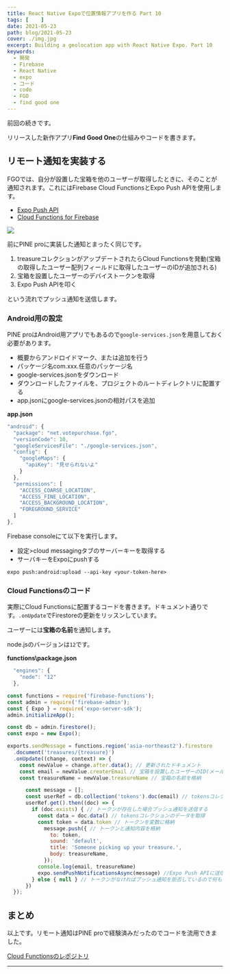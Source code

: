 ```yaml
---
title: React Native Expoで位置情報アプリを作る Part 10
tags: [    ]
date: 2021-05-23
path: blog/2021-05-23
cover: ./img.jpg
excerpt: Building a geolocation app with React Native Expo. Part 10
keywords:
  - 開発
  - Firebase
  - React Native
  - expo
  - コード
  - code
  - FGO
  - find good one
---
```


<Link to="/blog/2021-05-22">前回</Link>の続きです。

リリースした新作アプリ**Find Good One**の仕組みやコードを書きます。

## リモート通知を実装する

FGOでは、自分が設置した宝箱を他のユーザーが取得したときに、そのことが通知されます。これにはFirebase Cloud FunctionsとExpo Push APIを使用します。

- [Expo Push API](https://docs.expo.io/push-notifications/overview/)
- [Cloud Functions for Firebase](https://firebase.google.com/docs/functions?hl=ja)

![](./img1.jpg)

<Link to ="/blog/2021-04-08">前にPINE proに実装した通知</Link>とまったく同じです。

1. treasureコレクションがアップデートされたらCloud Functionsを発動(宝箱の取得したユーザー配列フィールドに取得したユーザーのIDが追加される)
1. 宝箱を設置したユーザーのデバイストークンを取得
1. Expo Push APIを叩く

という流れでプッシュ通知を送信します。

### Android用の設定

PINE proはAndroid用アプリでもあるので`google-services.json`を用意しておく必要があります。

- 概要からアンドロイドマーク、または追加を行う
- パッケージ名com.xxx.任意のパッケージ名
- google-services.jsonをダウンロード
- ダウンロードしたファイルを、プロジェクトのルートディレクトリに配置する
- app.jsonにgoogle-services.jsonの相対パスを追加

**app.json**

```javascript
"android": {
  "package": "net.votepurchase.fgo",
  "versionCode": 10,
  "googleServicesFile": "./google-services.json",
  "config": {
    "googleMaps": {
      "apiKey": "見せられないよ"
    }
  },
  "permissions": [
    "ACCESS_COARSE_LOCATION",
    "ACCESS_FINE_LOCATION",
    "ACCESS_BACKGROUND_LOCATION",
    "FOREGROUND_SERVICE"
  ]
},
```

Firebase consoleにて以下を実行します。

- 設定>cloud messagingタブのサーバーキーを取得する
- サーバキーをExpoにpushする

```shell
expo push:android:upload --api-key <your-token-here>
```

### Cloud Functionsのコード

実際にCloud Functionsに配置するコードを書きます。ドキュメント通りです。`.onUpdate`でFirestoreの更新をリッスンしています。

ユーザーには**宝箱の名前**を通知します。

node.jsのバージョンは`12`です。

**functions\package.json**

```javascript
  "engines": {
    "node": "12"
  },
```

```javascript
const functions = require('firebase-functions');
const admin = require('firebase-admin');
const { Expo } = require('expo-server-sdk');
admin.initializeApp();

const db = admin.firestore();
const expo = new Expo();

exports.sendMessage = functions.region('asia-northeast2').firestore
  .document('treasures/{treasure}')
  .onUpdate((change, context) => {
    const newValue = change.after.data(); // 更新されたドキュメント
    const email = newValue.createrEmail // 宝箱を設置したユーザーのID(メールアドレス)を格納
    const treasureName = newValue.treasureName // 宝箱の名前を格納

      const message = [];
      const userRef = db.collection('tokens').doc(email) // tokensコレクションから宝箱設置者のトークンを探す
      userRef.get().then((doc) => {
        if (doc.exists) { // トークンが存在した場合プッシュ通知を送信する
          const data = doc.data() // tokensコレクションのデータを取得
          const token = data.token // トークンを変数に格納
            message.push({ // トークンと通知内容を格納
              to: token,
              sound: 'default',
              title: 'Someone picking up your treasure.',
              body: treasureName,
            });
          console.log(email, treasureName)
          expo.sendPushNotificationsAsync(message) //Expo Push APIに送信
        } else { null } // トークンがなければプッシュ通知を拒否しているので何もしない
      })
  });
```

## まとめ

以上です。リモート通知はPINE proで経験済みだったのでコードを流用できました。

[Cloud Functionsのレポジトリ](https://github.com/kiyohken2000/treasurefunction)

---